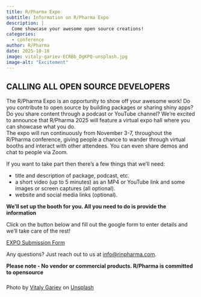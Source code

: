 ```yaml
---
title: R/Pharma Expo
subtitle: Information on R/Pharma Expo
description: |
  Come showcase your awesome open source creations!
categories:
  - conference
author: R/Pharma
date: 2025-10-18
image: vitaly-gariev-ECRBb_DgKPQ-unsplash.jpg
image-alt: "Excitement"
---
```


## CALLING ALL OPEN SOURCE DEVELOPERS

The R/Pharma Expo is an opportunity to show off your awesome work!  Do you contribute to open source by building packages or sharing shiny apps?  Do you share content through a podcast or YouTube channel? We're excited to announce that R/Pharma 2025 will feature a virtual expo hall where you can showcase what you do.  
The expo will run continuously from November 3-7, throughout the R/Pharma conference, giving people a chance to wander through virtual booths and interact with other attendees.  You can even share demos and chat to people via Zoom.

If you want to take part then there's a few things that we'll need:

  -  title and description of package, podcast, etc.
  -  a short video (up to 5 minutes) as an MP4 or YouTube link and some images or screen captures (all optional).
  -  website and social media links (optional).

**We'll set up the booth for you.  All you need to do is provide the information**

Click on the button below and fill out the google form to enter details and we'll take care of the rest!

[EXPO Submission Form](https://docs.google.com/forms/d/e/1FAIpQLScpXSBBfjUBgfBrIh1pIj6BMdzXOFEDRQM2U2WqCO47oBhung/viewform?usp=header){.btn-action-primary .btn-action .btn .btn-success .btn-lg role="button" target="_blank"}

Any questions? Just reach out to us at [info@rinpharma.com](mailto:info@rinpharma.com).

**Please note - No vendor or commercial products. R/Pharma is committed to opensource**

### {.citation-image}

Photo by <a href="https://unsplash.com/@silverkblack?utm_source=unsplash&utm_medium=referral&utm_content=creditCopyText">Vitaly Gariev</a> on <a href="https://unsplash.com/photos/man-in-suit-celebrating-success-at-office-desk-ECRBb_DgKPQ?utm_source=unsplash&utm_medium=referral&utm_content=creditCopyText">Unsplash</a>
      
###
